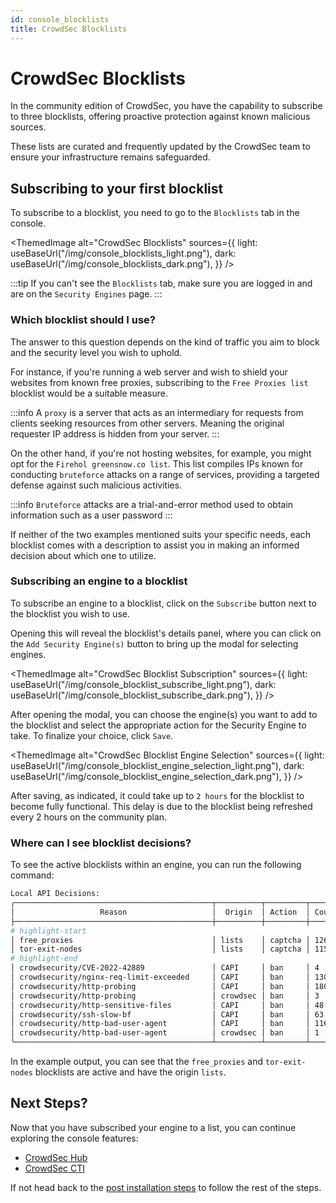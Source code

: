 ```yaml
---
id: console_blocklists
title: CrowdSec Blocklists
---
```



# CrowdSec Blocklists

In the community edition of CrowdSec, you have the capability to subscribe to three blocklists, offering proactive protection against known malicious sources.

These lists are curated and frequently updated by the CrowdSec team to ensure your infrastructure remains safeguarded.

## Subscribing to your first blocklist

To subscribe to a blocklist, you need to go to the `Blocklists` tab in the console.

<ThemedImage
    alt="CrowdSec Blocklists"
    sources={{
        light: useBaseUrl("/img/console_blocklists_light.png"),
        dark: useBaseUrl("/img/console_blocklists_dark.png"),
    }}
/>

:::tip
If you can't see the `Blocklists` tab, make sure you are logged in and are on the `Security Engines` page.
:::

### Which blocklist should I use?

The answer to this question depends on the kind of traffic you aim to block and the security level you wish to uphold.

For instance, if you're running a web server and wish to shield your websites from known free proxies, subscribing to the `Free Proxies list` blocklist would be a suitable measure.

:::info
A `proxy` is a server that acts as an intermediary for requests from clients seeking resources from other servers. Meaning the original requester IP address is hidden from your server.
:::

On the other hand, if you're not hosting websites, for example, you might opt for the `Firehol greensnow.co list`. This list compiles IPs known for conducting `bruteforce` attacks on a range of services, providing a targeted defense against such malicious activities.

:::info
`Bruteforce` attacks are a trial-and-error method used to obtain information such as a user password
:::

If neither of the two examples mentioned suits your specific needs, each blocklist comes with a description to assist you in making an informed decision about which one to utilize.

### Subscribing an engine to a blocklist

To subscribe an engine to a blocklist, click on the `Subscribe` button next to the blocklist you wish to use.

Opening this will reveal the blocklist's details panel, where you can click on the `Add Security Engine(s)` button to bring up the modal for selecting engines.

<ThemedImage
    alt="CrowdSec Blocklist Subscription"
    sources={{
        light: useBaseUrl("/img/console_blocklist_subscribe_light.png"),
        dark: useBaseUrl("/img/console_blocklist_subscribe_dark.png"),
    }}
/>

After opening the modal, you can choose the engine(s) you want to add to the blocklist and select the appropriate action for the Security Engine to take. To finalize your choice, click `Save`.

<ThemedImage
    alt="CrowdSec Blocklist Engine Selection"
    sources={{
        light: useBaseUrl("/img/console_blocklist_engine_selection_light.png"),
        dark: useBaseUrl("/img/console_blocklist_engine_selection_dark.png"),
    }}
/>

After saving, as indicated, it could take up to `2 hours` for the blocklist to become fully functional. This delay is due to the blocklist being refreshed every 2 hours on the community plan.

### Where can I see blocklist decisions?

To see the active blocklists within an engine, you can run the following command:

<UnixWindowsK8sTabs
    bash="cscli metrics show decisions"
    powershell="cscli.exe metrics show decisions"
    k8s="kubectl exec -n crowdsec -it crowdsec-lapi-<id> -- cscli metrics show decisions"
/>

```bash title="Example Output"
Local API Decisions:
╭────────────────────────────────────────────┬──────────┬─────────┬───────╮
│                   Reason                   │  Origin  │ Action  │ Count │
├────────────────────────────────────────────┼──────────┼─────────┼───────┤
# highlight-start
│ free_proxies                               │ lists    │ captcha │ 12668 │
│ tor-exit-nodes                             │ lists    │ captcha │ 1152  │
# highlight-end
│ crowdsecurity/CVE-2022-42889               │ CAPI     │ ban     │ 4     │
│ crowdsecurity/nginx-req-limit-exceeded     │ CAPI     │ ban     │ 130   │
│ crowdsecurity/http-probing                 │ CAPI     │ ban     │ 1805  │
│ crowdsecurity/http-probing                 │ crowdsec │ ban     │ 3     │
│ crowdsecurity/http-sensitive-files         │ CAPI     │ ban     │ 48    │
│ crowdsecurity/ssh-slow-bf                  │ CAPI     │ ban     │ 63    │
│ crowdsecurity/http-bad-user-agent          │ CAPI     │ ban     │ 11623 │
│ crowdsecurity/http-bad-user-agent          │ crowdsec │ ban     │ 1     │
╰────────────────────────────────────────────┴──────────┴─────────┴───────╯
```

In the example output, you can see that the `free_proxies` and `tor-exit-nodes` blocklists are active and have the origin `lists`.

## Next Steps?

Now that you have subscribed your engine to a list, you can continue exploring the console features:

- [CrowdSec Hub](/getting_started/post_installation/console_hub.mdx)
- [CrowdSec CTI](/getting_started/post_installation/console_cti.mdx)

If not head back to the [post installation steps](/getting_started/next_steps.md#1-crowdsec-console) to follow the rest of the steps.